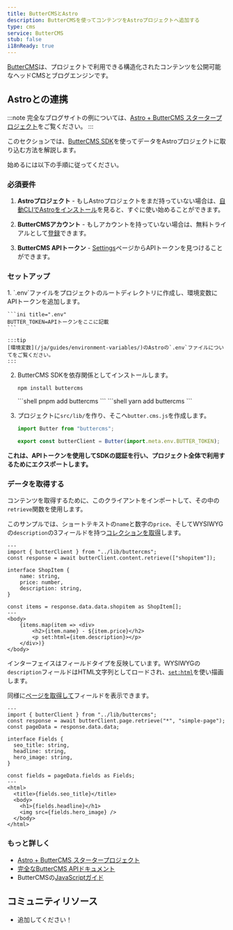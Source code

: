 ```yaml
---
title: ButterCMSとAstro
description: ButterCMSを使ってコンテンツをAstroプロジェクトへ追加する
type: cms
service: ButterCMS
stub: false
i18nReady: true
---
```


[ButterCMS](https://buttercms.com/)は、プロジェクトで利用できる構造化されたコンテンツを公開可能なヘッドCMSとブログエンジンです。

## Astroとの連携

:::note
完全なブログサイトの例については、[Astro + ButterCMS スタータープロジェクト](https://buttercms.com/starters/astro-starter-project/)をご覧ください。
:::

このセクションでは、[ButterCMS SDK](https://www.npmjs.com/package/buttercms)を使ってデータをAstroプロジェクトに取り込む方法を解説します。

始めるには以下の手順に従ってください。

### 必須要件

1. **Astroプロジェクト** - もしAstroプロジェクトをまだ持っていない場合は、[自動CLIでAstroをインストール](/ja/install/auto/)を見ると、すぐに使い始めることができます。

2. **ButterCMSアカウント** - もしアカウントを持っていない場合は、無料トライアルとして[登録](https://buttercms.com/join/)できます。

3. **ButterCMS APIトークン** - [Settings](https://buttercms.com/settings/)ページからAPIトークンを見つけることができます。

### セットアップ

<Steps>
1. `.env`ファイルをプロジェクトのルートディレクトリに作成し、環境変数にAPIトークンを追加します。

    ```ini title=".env"
    BUTTER_TOKEN=APIトークンをここに記載
    ```

    :::tip
    [環境変数](/ja/guides/environment-variables/)のAstroの`.env`ファイルについてをご覧ください。
    :::

2. ButterCMS SDKを依存関係としてインストールします。
    <PackageManagerTabs>
      <Fragment slot="npm">
      ```shell
      npm install buttercms
      ```
      </Fragment>
      <Fragment slot="pnpm">
      ```shell
      pnpm add buttercms
      ```
      </Fragment>
      <Fragment slot="yarn">
      ```shell
      yarn add buttercms
      ```
      </Fragment>
    </PackageManagerTabs>

3. プロジェクトに`src/lib/`を作り、そこへ`butter.cms.js`を作成します。

    ```js title="src/lib/buttercms.js"
    import Butter from "buttercms";

    export const butterClient = Butter(import.meta.env.BUTTER_TOKEN);
    ```
</Steps>

**これは、APIトークンを使用してSDKの認証を行い、プロジェクト全体で利用するためにエクスポートします。**

### データを取得する

コンテンツを取得するために、このクライアントをインポートして、その中の`retrieve`関数を使用します。

このサンプルでは、ショートテキストの`name`と数字の`price`、そしてWYSIWYGの`description`の3フィールドを持つ[コレクションを取得](https://buttercms.com/docs/api/#retrieve-a-collection)します。

```astro title="src/pages/ShopItem.astro"
---
import { butterClient } from "../lib/buttercms";
const response = await butterClient.content.retrieve(["shopitem"]);

interface ShopItem {
	name: string,
	price: number,
	description: string,
}

const items = response.data.data.shopitem as ShopItem[];
---
<body>
	{items.map(item => <div>
		<h2>{item.name} - ${item.price}</h2>
		<p set:html={item.description}></p>
	</div>)}
</body>
```

インターフェイスはフィールドタイプを反映しています。WYSIWYGの`description`フィールドはHTML文字列としてロードされ、[`set:html`](/ja/reference/directives-reference/#sethtml)を使い描画します。

同様に[ページを取得して](https://buttercms.com/docs/api/#get-a-single-page)フィールドを表示できます。

```astro title="src/pages/ShopItem.astro"
---
import { butterClient } from "../lib/buttercms";
const response = await butterClient.page.retrieve("*", "simple-page");
const pageData = response.data.data;

interface Fields {
  seo_title: string,
  headline: string,
  hero_image: string,
}

const fields = pageData.fields as Fields;
---
<html>
  <title>{fields.seo_title}</title>
  <body>
    <h1>{fields.headline}</h1>
    <img src={fields.hero_image} />
  </body>
</html>
```

### もっと詳しく

- [Astro + ButterCMS スタータープロジェクト](https://buttercms.com/starters/astro-starter-project/)
- [完全なButterCMS APIドキュメント](https://buttercms.com/docs/api/)
- ButterCMSの[JavaScriptガイド](https://buttercms.com/docs/api-client/javascript/)

## コミュニティリソース

- 追加してください！

